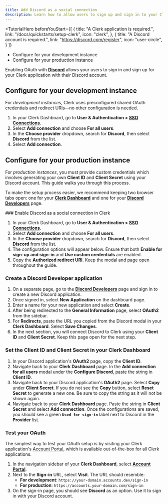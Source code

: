 ```yaml
---
title: Add Discord as a social connection
description: Learn how to allow users to sign up and sign in to your Clerk application with their Discord account.
---
```


<TutorialHero
  beforeYouStart={[
    {
      title: "A Clerk application is required.",
      link: "/docs/quickstarts/setup-clerk",
      icon: "clerk",
    },
    {
      title: "A Discord account is required.",
      link: "https://discord.com/register",
      icon: "user-circle",
    }
  ]}
>
  - Configure for your development instance
  - Configure for your production instance
</TutorialHero>

Enabling OAuth with [**Discord**](https://discord.com/developers/docs/topics/oauth2) allows your users to sign in and sign up for your Clerk application with their Discord account.

## Configure for your development instance

For _development instances_, Clerk uses preconfigured shared OAuth credentials and redirect URIs—no other configuration is needed.

1. In your Clerk Dashboard, go to **User & Authentication > [SSO Connections](https://dashboard.clerk.com/last-active?path=user-authentication/sso-connections)**.
1. Select **Add connection** and choose **For all users**.
1. In the **Choose provider** dropdown, search for **Discord**, then select **Discord** from the list.
1. Select **Add connection**.

## Configure for your production instance

For _production instances_, you must provide custom credentials which involves generating your own **Client ID** and **Client Secret** using your Discord account. This guide walks you through this process.

To make the setup process easier, we recommend keeping two browser tabs open: one for your [**Clerk Dashboard**](https://dashboard.clerk.com/last-active?path=user-authentication/sso-connections) and one for your [**Discord Developers**](https://discord.com/developers/applications) page.

<Steps>
  ### Enable Discord as a social connection in Clerk

  1. In your Clerk Dashboard, go to **User & Authentication > [SSO Connections](https://dashboard.clerk.com/last-active?path=user-authentication/sso-connections)**.
  1. Select **Add connection** and choose **For all users**.
  1. In the **Choose provider** dropdown, search for **Discord**, then select **Discord** from the list.
  1. The configuration options will appear below. Ensure that both **Enable for sign-up and sign-in** and **Use custom credentials** are enabled.
  1. Copy the **Authorized redirect URI**. Keep the modal and page open throughout the guide.

  ### Create a Discord Developer application

  1. On a separate page, go to the [**Discord Developers**](https://discord.com/developers/applications) page and sign in to create a new Discord application.
  1. Once signed in, select **New Application** on the dashboard page.
  1. Enter a name for your new application and select **Create**.
  1. After being redirected to the **General Information** page, select **OAuth2** from the sidebar.
  1. For **Redirects**, paste the URL you copied from the Discord modal in your **Clerk Dashboard**. Select **Save Changes**.
  1. In the next section, you will connect Discord to Clerk using your **Client ID** and **Client Secret**. Keep this page open for the next step.

  ### Set the Client ID and Client Secret in your Clerk Dashboard

  1. In your Discord application's **OAuth2** page, copy the **Client ID**.
  1. Navigate back to your **Clerk Dashboard** page. In the **Add connection for all users** modal under the **Configure Discord**, paste the string in **Client ID**.
  1. Navigate back to your Discord application's **OAuth2** page. Select  **Copy** under **Client Secret**. If you do not see the **Copy** button, select **Reset Secret** to generate a new one. Be sure to copy the string as it will not be shown again.
  1. Navigate back to your **Clerk Dashboard** page. Paste the string in **Client Secret** and select **Add connection**. Once the configurations are saved, you should see a green **`Used for sign-in`** label next to Discord in the **Provider** list.

  ### Test your OAuth

  The simplest way to test your OAuth setup is by visiting your Clerk application's [Account Portal](/docs/customization/account-portal/overview), which is available out-of-the-box for all Clerk applications.

  1. In the navigation sidebar of your **Clerk Dashboard**, select [**Account Portal**](https://dashboard.clerk.com/last-active?path=account-portal).
  1. Next to the **Sign-in** URL, select **Visit**. The URL should resemble:
     - **For development**: `https://your-domain.accounts.dev/sign-in`
     - **For production**: `https://accounts.your-domain.com/sign-in`
  1. On the sign-in page, you should see **Discord** as an option. Use it to sign in with your Discord account.
</Steps>

